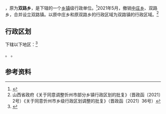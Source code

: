 {{中国乡级行政区|14/09/26/203/000
| 政府驻地 = 上双路村
}}

'''{{PAGENAMEBASE}}'''，原为'''双路乡'''，是{{PRC admin/fullname|14/09/26/203/000|3}}下辖的一个[[乡镇|乡镇]]级行政单位。<ref>{{PRC admin/ref sgc|{{PRC admin/parent|14/09/26/203/000}}}}</ref>2021年5月，撤销[[中庄乡|中庄乡]]、双路乡，合并设立双路镇。以原中庄乡和原双路乡的行政区域为双路镇的行政区域。<ref>山西省政府《关于同意调整忻州市部分乡镇行政区划的批复》（晋政函〔2021〕2号）《关于同意忻州市乡级行政区划调整的批复》（晋政函〔2021〕36号）</ref>

== 行政区划 ==

{{PAGENAMEBASE}}下辖以下地区：<ref>{{PRC admin/ref sgc|14/09/26/203/000}}</ref>

{{PRC admin/children|14/09/26/203/000}}。
{{PRC admin/children|14/09/26/202/000}}。

== 参考资料 ==

{{reflist}}

{{PRC admin/navcat|14/09/26/203/000}}